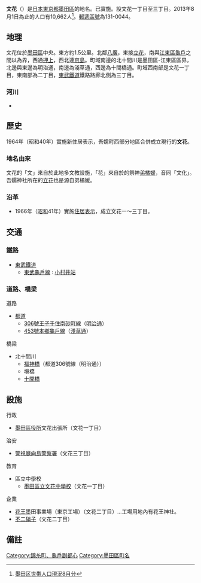 {{Pathnav|日本|東京都|墨田區|frame=1}}
{{Infobox Settlement
|official_name =  文花
|native_name =
|settlement_type = [[町|町]]
|image_skyline = Tobu Omurai sta 002.jpg
|imagesize = 240px
|image_caption = 東武鐵道小村井站（文花二丁目）
|image_flag =
|image_seal =
| image_map =
| map_caption =
|subdivision_type = [[國家|國家]]
|subdivision_name = {{flag|JPN}}
|subdivision_type1 = [[都道府縣|都道府縣]]
|subdivision_name1 = [[File:Flag_of_Tokyo_Prefecture.svg|25px]] [[東京都|東京都]]<!-- {{flag|Tokyo}} -->
|subdivision_type2 = [[東京都區部|特別區]]
|subdivision_name2 = [[File:Flag_of_Sumida,_Tokyo.svg|25px]] [[墨田區|墨田區]]
|subdivision_type3 = [[地域|地域]]
|subdivision_name3 = {{link-ja|向島區|向島区|向島地域}}
|established_title =
|established_date =
|government_type =
|leader_title =
|leader_name =
|area_magnitude =
|area_total_sq_mi =
|area_total_km2 =
|area_land_sq_mi =
|area_land_km2 =
|area_urban_sq_mi =
|area_urban_km2 =
|area_metro_km2 =
|area_metro_sq_mi =
|population_as_of= 2013年（平成25年）8月1日
|population_footnotes =
|population_total = 10662
|population_urban =
|population_metro =
|population_density_sq_mi =
|population_density_km2 =
| timezone = [[日本標準時間|JST]]
| utc_offset = +9
|timezone_DST =
|utc_offset_DST =
|latd=|latm=|lats=|latNS=
|longd=|longm=|longs=|longEW=
|elevation_footnotes=
|elevation_m =
|elevation_ft =
|postal_code_type = [[郵遞區號|郵遞區號]]
|postal_code = 131-0044　
|area_code =
|website =
|footnotes =
}}

'''文花'''（{{jpn|j=文花|hg=ぶんか|rm=Bunka|f=y}}）是[[日本|日本]][[東京都|東京都]][[墨田區|墨田區]]的地名。已實施{{link-ja|住居表示|住居表示}}。設文花一丁目至三丁目。2013年8月1日為止的人口有10,662人<ref>[http://www.city.sumida.lg.jp/sumida_info/population/monthly/monthly25nendo04.files/monthly25nendo08.pdf 墨田区世帯人口現況8月分]{{dead link|date=2017年12月 |bot=InternetArchiveBot |fix-attempted=yes }}</ref>。[[郵遞區號|郵遞區號]]為131-0044。

== 地理 ==
文花位於[[墨田區|墨田區]]中央。{{link-ja|墨田區役所|墨田区役所}}東方約1.5公里。北鄰[[八廣|八廣]]，東接[[立花_(墨田區)|立花]]，南與[[江東區_(東京都)|江東區]][[龜戶|龜戶]]之間以{{link-ja|北十間川|北十間川}}為界，西通[[押上|押上]]，西北連[[京島|京島]]。町域南邊的北十間川是墨田區-江東區區界，北邊與東邊為明治通，南邊為淺草通，西邊為十間橋通。町域西南部是文花一丁目，東南部為二丁目，[[東武鐵道|東武鐵道]]鐵路路廊北側為三丁目。

=== 河川 ===
* {{link-ja|北十間川|北十間川}}

== 歷史 ==
1964年（昭和40年）實施新住居表示，吾嬬町西部分地區合併成立現行的'''文花'''。

=== 地名由來 ===
文花的「文」來自於此地多文教設施，「花」來自於{{link-ja|吾嬬神社|吾嬬神社}}的祭神[[弟橘媛|弟橘媛]]，音同「文化」。吾嬬神社所在的[[立花_(墨田區)|立花]]也是源自弟橘媛。

=== 沿革 ===
*1966年（[[昭和|昭和]]41年）實施[[住居表示|住居表示]]，成立文花一～三丁目。

== 交通 ==
=== 鐵路 ===
* [[東武鐵道|東武鐵道]]
** [[東武龜戶線|東武龜戶線]] : [[小村井站|小村井站]]

=== 道路、橋梁 ===
; 道路
* [[東京都都道列表|都道]]
** [[東京都道306號王子千住南砂町線|306號王子千住南砂町線]]（[[明治通_(東京都)|明治通]]）
** [[東京都道453號本鄉龜戶線|453號本鄉龜戶線]]（[[淺草通|淺草通]]）
; 橋梁
* 北十間川
** [[福神橋|福神橋]]（都道306號線（明治通））
** 境橋
** [[十間橋|十間橋]]

== 設施 ==
; 行政
* [[墨田區役所|墨田區役所]]文花出張所（文花一丁目）
; 治安
* [[警視廳|警視廳]][[向島警察署|向島警察署]]（文花三丁目）
; 教育
* 區立中學校
** [[墨田區立文花中學校|墨田區立文花中學校]]（文花一丁目）
; 企業
*[[花王|花王]]墨田事業場（東京工場）（文花二丁目）…工場用地內有花王神社。
*[[不二硝子|不二硝子]]（文花二丁目）

== 備註 ==
{{reflist}}

{{墨田區的町名}}
{{DEFAULTSORT:Bunka}}
[[Category:錦糸町、龜戶副都心|Category:錦糸町、龜戶副都心]]
[[Category:墨田區町名|Category:墨田區町名]]